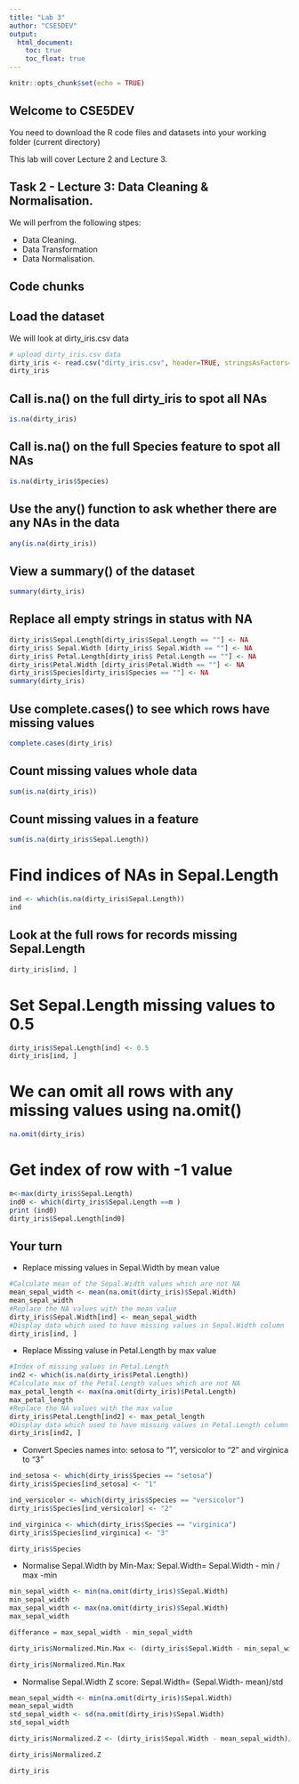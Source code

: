 ```yaml
---
title: "Lab 3"
author: "CSE5DEV"
output: 
  html_document:
    toc: true
    toc_float: true
---
```


```r
knitr::opts_chunk$set(echo = TRUE)
```

## **Welcome to CSE5DEV**

You need to download the R code files and datasets into your working folder (current directory)


This lab will cover Lecture 2 and Lecture 3. 


## Task 2 - Lecture 3: Data Cleaning & Normalisation. 

We will perfrom the following stpes:

- Data Cleaning.
- Data Transformation
- Data Normalisation.

## Code chunks

## Load the dataset

We will look at dirty_iris.csv data

```r
# upload dirty_iris.csv data
dirty_iris <- read.csv("dirty_iris.csv", header=TRUE, stringsAsFactors=FALSE)
dirty_iris

```
## Call is.na() on the full dirty_iris to spot all NAs
```r
is.na(dirty_iris)
```
## Call is.na() on the full Species feature to spot all NAs


```r
is.na(dirty_iris$Species)
```
## Use the any() function to ask whether there are any NAs in the data
```r
any(is.na(dirty_iris))
```
## View a summary() of the dataset
```r
summary(dirty_iris)

```



## Replace all empty strings in status with NA
```r
dirty_iris$Sepal.Length[dirty_iris$Sepal.Length == ""] <- NA
dirty_iris$ Sepal.Width [dirty_iris$ Sepal.Width == ""] <- NA
dirty_iris$ Petal.Length[dirty_iris$ Petal.Length == ""] <- NA
dirty_iris$Petal.Width [dirty_iris$Petal.Width == ""] <- NA
dirty_iris$Species[dirty_iris$Species == ""] <- NA
summary(dirty_iris)
```
## Use complete.cases() to see which rows have missing values
```r
complete.cases(dirty_iris)
```


## Count missing values whole data
```r
sum(is.na(dirty_iris))
```

## Count missing values in a feature

```r
sum(is.na(dirty_iris$Sepal.Length))
```
# Find indices of NAs in Sepal.Length

```r
ind <- which(is.na(dirty_iris$Sepal.Length))
ind
```










## Look at the full rows for records missing Sepal.Length
```r
dirty_iris[ind, ]
```









# Set Sepal.Length missing values to 0.5
```r

dirty_iris$Sepal.Length[ind] <- 0.5
dirty_iris[ind, ]
```

# We can omit all rows with any missing values using na.omit() 
```r
na.omit(dirty_iris)
```

# Get index of row with -1 value

```r
m<-max(dirty_iris$Sepal.Length)
ind0 <- which(dirty_iris$Sepal.Length ==m ) 
print (ind0)
dirty_iris$Sepal.Length[ind0]
```





## Your turn
- Replace missing values in Sepal.Width by mean value
```r
#Calculate mean of the Sepal.Width values which are not NA
mean_sepal_width <- mean(na.omit(dirty_iris)$Sepal.Width)
mean_sepal_width
#Replace the NA values with the mean value
dirty_iris$Sepal.Width[ind] <- mean_sepal_width
#Display data which used to have missing values in Sepal.Width column
dirty_iris[ind, ]
```
- Replace Missing valuse in Petal.Length by max value
```r
#Index of missing values in Petal.Length
ind2 <- which(is.na(dirty_iris$Petal.Length))
#Calculate max of the Petal.Length values which are not NA
max_petal_length <- max(na.omit(dirty_iris)$Petal.Length)
max_petal_length
#Replace the NA values with the max value
dirty_iris$Petal.Length[ind2] <- max_petal_length
#Display data which used to have missing values in Petal.Length column
dirty_iris[ind2, ]
```
- Convert Species names into: setosa to "1", versicolor to "2" and virginica to "3"
```r
ind_setosa <- which(dirty_iris$Species == "setosa")
dirty_iris$Species[ind_setosa] <- "1"

ind_versicolor <- which(dirty_iris$Species == "versicolor")
dirty_iris$Species[ind_versicolor] <- "2"

ind_virginica <- which(dirty_iris$Species == "virginica")
dirty_iris$Species[ind_virginica] <- "3"

dirty_iris$Species
```
- Normalise Sepal.Width by Min-Max: Sepal.Width= Sepal.Width - min / max -min
```r
min_sepal_width <- min(na.omit(dirty_iris)$Sepal.Width)
min_sepal_width
max_sepal_width <- max(na.omit(dirty_iris)$Sepal.Width)
max_sepal_width

differance = max_sepal_width - min_sepal_width

dirty_iris$Normalized.Min.Max <- (dirty_iris$Sepal.Width - min_sepal_width)/differance

dirty_iris$Normalized.Min.Max
```
- Normalise Sepal.Width Z score: Sepal.Width= (Sepal.Width- mean)/std
```r
mean_sepal_width <- min(na.omit(dirty_iris)$Sepal.Width)
mean_sepal_width
std_sepal_width <- sd(na.omit(dirty_iris)$Sepal.Width)
std_sepal_width

dirty_iris$Normalized.Z <- (dirty_iris$Sepal.Width - mean_sepal_width)/std_sepal_width

dirty_iris$Normalized.Z
```

```r
dirty_iris
```

